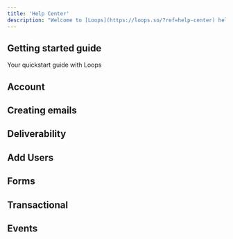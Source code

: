 ```yaml
---
title: 'Help Center'
description: "Welcome to [Loops](https://loops.so/?ref=help-center) help center! We're here to answer your questions. Can't find what you're looking for? Just ping chris@loops.so"
---
```


## Getting started guide

<Card title="Start here" icon="circle-play" href="/start-here">
  Your quickstart guide with Loops
</Card>

## Account

<CardGroup cols={2}>
  <Card
    title="Adding a member to your team"
    icon="user-plus"
    iconType="duotone"
    href="/account/adding-team-member"
  ></Card>
  <Card
    title="Free Plan"
    icon="file-invoice-dollar"
    iconType="duotone"
    href="/account/free-plan"
  ></Card>
</CardGroup>

## Creating emails

<CardGroup cols={2}>
  <Card
    title="Sending your first email"
    icon="mailbox"
    iconType="duotone"
    href="/creating-emails/sending-first-email"
  ></Card>
  <Card
    title="Uploading a custom email to Loops with Emailify (or MJML)"
    icon="palette"
    iconType="duotone"
    href="/creating-emails/uploading-custom-email"
  ></Card>
  <Card
    title="Personalizing your emails with merge tags"
    icon="crystal-ball"
    iconType="duotone"
    href="/creating-emails/personalizing-emails"
  ></Card>
  <Card
    title="Triggering Emails with the Loop Builder"
    icon="building"
    iconType="duotone"
    href="/creating-emails/triggering-emails"
  ></Card>
  <Card
    title="Font Support"
    icon="fonticons"
    iconType="duotone"
    href="/creating-emails/font-support"
  ></Card>
</CardGroup>

## Deliverability

<CardGroup cols={2}>
  <Card
    title="Setting up a domain for sending with Loops"
    icon="envelope"
    iconType="duotone"
    href="/deliverability/setting-domain"
  ></Card>
  <Card
    title="Deliverability Optimization "
    icon="truck"
    iconType="duotone"
    href="/deliverability/optimization"
  ></Card>
  <Card
    title="Sending from a Subdomain vs a Root domain"
    icon="sitemap"
    iconType="duotone"
    href="/deliverability/sending-from-subdomain"
  ></Card>
  <Card
    title="Gaining deliverability insights with Google Postmaster"
    icon="chart-mixed"
    iconType="duotone"
    href="/deliverability/gaining-insights"
  ></Card>
  <Card
    title="Understanding Email Open Rates When Using Apple Mail or Corporate Firewalls"
    icon="apple"
    iconType="duotone"
    href="/deliverability/understanding-email-open-rates"
  ></Card>
</CardGroup>

## Add Users

<CardGroup cols={2}>
  <Card title="Integrations" icon="plus" href="/add-users/csv-upload"></Card>
  <Card
    title="Integrations"
    icon="cart-plus"
    iconType="duotone"
    href="/add-users/integrations"
  ></Card>
  <Card
    title="API"
    icon="rectangle-terminal"
    iconType="duotone"
    href="/add-users/api-reference"
  ></Card>
  <Card title="Zapier" icon="bolt" href="/add-users/zapier"></Card>
  <Card
    title="Segment (Coming soon!)"
    icon="timer"
    iconType="duotone"
    href="/add-users/segment"
  ></Card>
  <Card
    title="Adding, editing and deleting contact properties"
    icon="address-book"
    iconType="duotone"
    href="/add-users/properties"
  ></Card>
</CardGroup>

## Forms

<CardGroup cols={2}>
  <Card
    title="Use Framer with Loops"
    icon="browser"
    iconType="duotone"
    href="/forms/framer"
  ></Card>
  <Card
    title="Add the Loops form to Typedream"
    icon="cart-plus"
    iconType="duotone"
    href="/forms/loops-to-typedream"
  ></Card>
  <Card
    title="Use native Webflow forms with Loops"
    icon="keyboard"
    iconType="duotone"
    href="/forms/native-webflow"
  ></Card>
  <Card
    title="Use a custom form with loops"
    icon="clipboard"
    iconType="duotone"
    href="/forms/custom-form"
  ></Card>
</CardGroup>

## Transactional

<CardGroup cols={2}>
  <Card
    title="Transactional Email Guide"
    icon="laptop"
    iconType="duotone"
    href="/transactional/guide"
  ></Card>
</CardGroup>

## Events

<CardGroup cols={2}>
  <Card
    title="The Events Page"
    icon="calendar-days"
    iconType="duotone"
    href="/events/events-page"
  ></Card>
  <Card
    title="Auto BCC"
    icon="eye-slash"
    iconType="duotone"
    href="/events/auto-bcc"
  ></Card>
</CardGroup>

